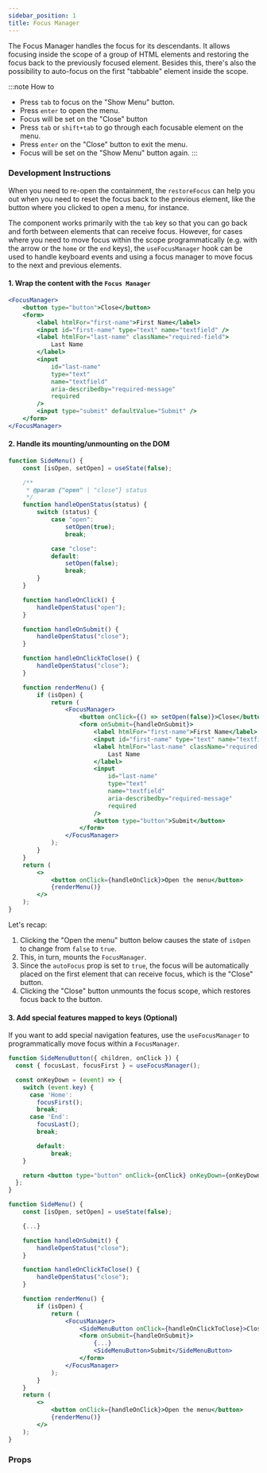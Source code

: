 ```yaml
---
sidebar_position: 1
title: Focus Manager
---
```


<Subtitle>
	The Focus Manager handles the focus for its descendants. It allows focusing inside the scope of a
	group of HTML elements and restoring the focus back to the previously focused element. Besides
	this, there's also the possibility to auto-focus on the first "tabbable" element inside the scope.
</Subtitle>

<BrowserWindow>
	<DemoFocusManager contain={true} autoFocus={true} restoreFocus={true} />
</BrowserWindow>
<br />

:::note How to

- Press `tab` to focus on the "Show Menu" button.
- Press `enter` to open the menu.
- Focus will be set on the "Close" button
- Press `tab` or `shift+tab` to go through each focusable element on the menu.
- Press `enter` on the "Close" button to exit the menu.
- Focus will be set on the "Show Menu" button again.
:::

### Development Instructions

When you need to re-open the containment, the `restoreFocus` can help you out when you need to reset the focus back to the previous element, like the button where you clicked to open a menu, for instance.

The component works primarily with the `tab` key so that you can go back and forth between elements that can receive focus. However, for cases where you need to move focus within the scope programmatically (e.g. with the arrow or the `home` or the `end` keys), the `useFocusManager` hook can be used to handle keyboard events and using a focus manager to move focus to the next and previous elements.

#### 1. Wrap the content with the `Focus Manager`

```jsx
<FocusManager>
	<button type="button">Close</button>
	<form>
		<label htmlFor="first-name">First Name</label>
		<input id="first-name" type="text" name="textfield" />
		<label htmlFor="last-name" className="required-field">
			Last Name
		</label>
		<input
			id="last-name"
			type="text"
			name="textfield"
			aria-describedby="required-message"
			required
		/>
		<input type="submit" defaultValue="Submit" />
	</form>
</FocusManager>
```

#### 2. Handle its mounting/unmounting on the DOM

```jsx
function SideMenu() {
	const [isOpen, setOpen] = useState(false);

	/**
	 * @param {"open" | "close"} status
	 */
	function handleOpenStatus(status) {
		switch (status) {
			case "open":
				setOpen(true);
				break;

			case "close":
			default:
				setOpen(false);
				break;
		}
	}

	function handleOnClick() {
		handleOpenStatus("open");
	}

	function handleOnSubmit() {
		handleOpenStatus("close");
	}

	function handleOnClickToClose() {
		handleOpenStatus("close");
	}

	function renderMenu() {
		if (isOpen) {
			return (
				<FocusManager>
					<button onClick={() => setOpen(false)}>Close</button>
					<form onSubmit={handleOnSubmit}>
						<label htmlFor="first-name">First Name</label>
						<input id="first-name" type="text" name="textfield" />
						<label htmlFor="last-name" className="required-field">
							Last Name
						</label>
						<input
							id="last-name"
							type="text"
							name="textfield"
							aria-describedby="required-message"
							required
						/>
						<button type="button">Submit</button>
					</form>
				</FocusManager>
			);
		}
	}
	return (
		<>
			<button onClick={handleOnClick}>Open the menu</button>
			{renderMenu()}
		</>
	);
}
```

Let's recap:

1. Clicking the "Open the menu" button below causes the state of `isOpen` to change from `false` to `true`.
2. This, in turn, mounts the `FocusManager`.
3. Since the `autoFocus` prop is set to `true`, the focus will be automatically placed on the first element that can receive focus, which is the "Close" button.
4. Clicking the "Close" button unmounts the focus scope, which restores focus back to the button.

#### 3. Add special features mapped to keys (Optional)

If you want to add special navigation features, use the `useFocusManager` to programmatically move focus within a `FocusManager`.

```jsx
function SideMenuButton({ children, onClick }) {
  const { focusLast, focusFirst } = useFocusManager();

  const onKeyDown = (event) => {
    switch (event.key) {
      case 'Home':
        focusFirst();
        break;
      case 'End':
        focusLast();
        break;

		default:
			break;
    }

	return <button type="button" onClick={onClick} onKeyDown={onKeyDown}>{children}</button>;
  };
}

function SideMenu() {
	const [isOpen, setOpen] = useState(false);

	{...}

	function handleOnSubmit() {
		handleOpenStatus("close");
	}

	function handleOnClickToClose() {
		handleOpenStatus("close");
	}

	function renderMenu() {
		if (isOpen) {
			return (
				<FocusManager>
					<SideMenuButton onClick={handleOnClickToClose}>Close</SideMenuButton>
					<form onSubmit={handleOnSubmit}>
						{...}
						<SideMenuButton>Submit</SideMenuButton>
					</form>
				</FocusManager>
			);
		}
	}
	return (
		<>
			<button onClick={handleOnClick}>Open the menu</button>
			{renderMenu()}
		</>
	);
}
```

### Props

<PropsTable name="FocusManager" />
